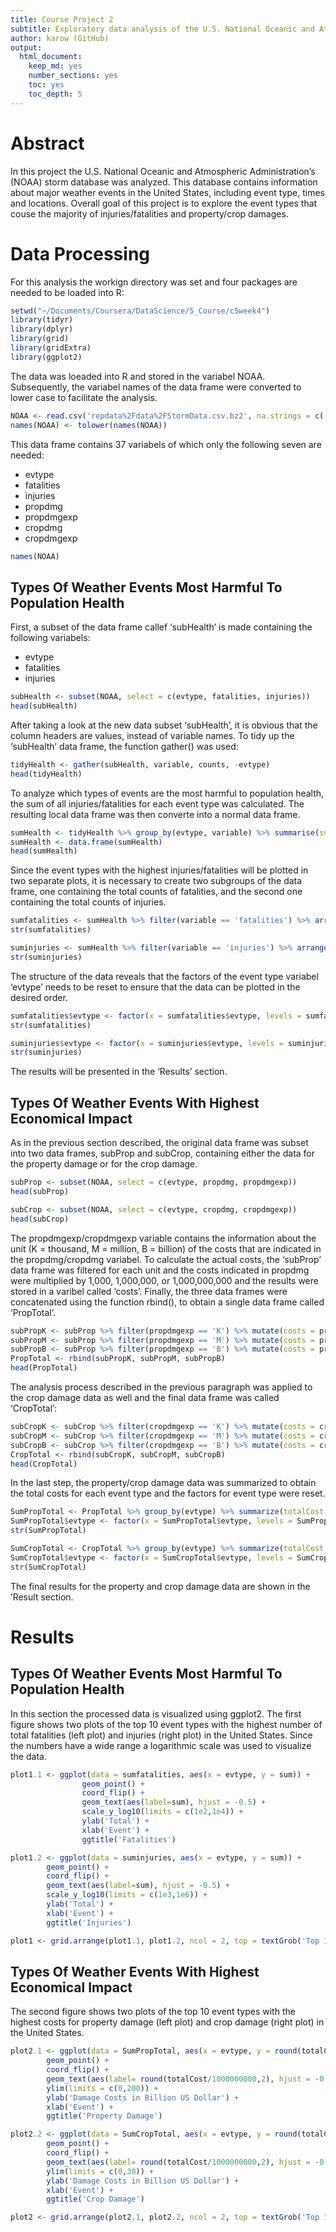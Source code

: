 ```yaml
---
title: Course Project 2
subtitle: Exploratory data analysis of the U.S. National Oceanic and Atmospheric Administration's (NOAA) storm database
author: karow (GitHub)
output: 
  html_document: 
    keep_md: yes
    number_sections: yes
    toc: yes
    toc_depth: 5
---
```


# Abstract
In this project the U.S. National Oceanic and Atmospheric Administration's (NOAA) storm database was analyzed. This database contains information about major weather events in the United States, including event type, times and locations. Overall goal of this project is to explore the event types that couse the majority of injuries/fatalities and property/crop damages.

# Data Processing
For this analysis the workign directory was set and four packages are needed to be loaded into R:

```r
setwd("~/Documents/Coursera/DataScience/5_Course/c5week4")
library(tidyr)
library(dplyr)
library(grid)
library(gridExtra)
library(ggplot2)
```

The data was loeaded into R and stored in the variabel NOAA. Subsequently, the variabel names of the data frame were converted to lower case to facilitate the analysis.

```r
NOAA <- read.csv('repdata%2Fdata%2FStormData.csv.bz2', na.strings = c('', 'NA'))
names(NOAA) <- tolower(names(NOAA))
```

This data frame contains 37 variabels of which only the following seven are needed:

* evtype
* fatalities
* injuries
* propdmg 
* propdmgexp
* cropdmg
* cropdmgexp

```r
names(NOAA)
```
## Types Of Weather Events Most Harmful To Population Health

First, a subset of the data frame callef 'subHealth' is made containing the following variabels:

* evtype
* fatalities
* injuries

```r
subHealth <- subset(NOAA, select = c(evtype, fatalities, injuries))
head(subHealth)
```

After taking a look at the new data subset 'subHealth', it is obvious that the column headers are values, instead of variable names. To tidy up the 'subHealth' data frame, the function gather() was used: 

```r
tidyHealth <- gather(subHealth, variable, counts, -evtype)
head(tidyHealth)
```

To analyze which types of events are the most harmful to population health, the sum of all injuries/fatalities for each event type was calculated. The resulting local data frame was then converte into a normal data frame.

```r
sumHealth <- tidyHealth %>% group_by(evtype, variable) %>% summarise(sum = sum(counts))
sumHealth <- data.frame(sumHealth)
head(sumHealth)
```

Since the event types with the highest injuries/fatalities will be plotted in two separate plots, it is necessary to create two subgroups of the data frame, one containing the total counts of fatalities, and the second one containing the total counts of injuries.

```r
sumfatalities <- sumHealth %>% filter(variable == 'fatalities') %>% arrange(desc(sum)) %>% slice(1:10)
str(sumfatalities)

suminjuries <- sumHealth %>% filter(variable == 'injuries') %>% arrange(desc(sum)) %>% slice(1:10)
str(suminjuries)
```

The structure of the data reveals that the factors of the event type variabel 'evtype' needs to be reset to ensure that the data can be plotted in the desired order.

```r
sumfatalities$evtype <- factor(x = sumfatalities$evtype, levels = sumfatalities$evtype)
str(sumfatalities)

suminjuries$evtype <- factor(x = suminjuries$evtype, levels = suminjuries$evtype)
str(suminjuries)
```

The results will be presented in the 'Results' section.

## Types Of Weather Events With Highest Economical Impact

As in the previous section described, the original data frame was subset into two data frames, subProp and subCrop, containing either the data for the property damage or for the crop damage.

```r
subProp <- subset(NOAA, select = c(evtype, propdmg, propdmgexp))
head(subProp)

subCrop <- subset(NOAA, select = c(evtype, cropdmg, cropdmgexp))
head(subCrop)
```

The propdmgexp/cropdmgexp variable contains the information about the unit (K = thousand, M = million, B = billion) of the costs that are indicated in the propdmg/cropdmg variabel. To calculate the actual costs, the 'subProp' data frame was filtered for each unit and the costs indicated in propdmg were multiplied by 1,000, 1,000,000, or 1,000,000,000 and the results were stored in a varibel called 'costs'. Finally, the three data frames were concatenated using the function rbind(), to obtain a single data frame called 'PropTotal'.

```r
subPropK <- subProp %>% filter(propdmgexp == 'K') %>% mutate(costs = propdmg * 1000)
subPropM <- subProp %>% filter(propdmgexp == 'M') %>% mutate(costs = propdmg * 1000000)
subPropB <- subProp %>% filter(propdmgexp == 'B') %>% mutate(costs = propdmg * 1000000000)
PropTotal <- rbind(subPropK, subPropM, subPropB)
head(PropTotal)
```

The analysis process described in the previous paragraph was applied to the crop damage data as well and the final data frame was called 'CropTotal':

```r
subCropK <- subCrop %>% filter(cropdmgexp == 'K') %>% mutate(costs = cropdmg * 1000)
subCropM <- subCrop %>% filter(cropdmgexp == 'M') %>% mutate(costs = cropdmg * 1000000)
subCropB <- subCrop %>% filter(cropdmgexp == 'B') %>% mutate(costs = cropdmg * 1000000000)
CropTotal <- rbind(subCropK, subCropM, subCropB)
head(CropTotal)
```

In the last step, the property/crop damage data was summarized to obtain the total costs for each event type and the factors for event type were reset. 

```r
SumPropTotal <- PropTotal %>% group_by(evtype) %>% summarize(totalCost = sum(costs)) %>% arrange(desc(totalCost)) %>% slice(1:10)
SumPropTotal$evtype <- factor(x = SumPropTotal$evtype, levels = SumPropTotal$evtype)
str(SumPropTotal)

SumCropTotal <- CropTotal %>% group_by(evtype) %>% summarize(totalCost = sum(costs)) %>% arrange(desc(totalCost)) %>% slice(1:10)
SumCropTotal$evtype <- factor(x = SumCropTotal$evtype, levels = SumCropTotal$evtype)
str(SumCropTotal)
```

The final results for the property and crop damage data are shown in the 'Result section.

# Results

## Types Of Weather Events Most Harmful To Population Health

In this section the processed data is visualized using ggplot2. The first figure shows two plots of the top 10 event types with the highest number of total fatalities (left plot) and injuries (right plot) in the United States. Since the numbers have a wide range a logarithmic scale was used to visualize the data.  

```r
plot1.1 <- ggplot(data = sumfatalities, aes(x = evtype, y = sum)) +
                geom_point() +
                coord_flip() +
                geom_text(aes(label=sum), hjust = -0.5) +
                scale_y_log10(limits = c(1e2,1e4)) +
                ylab('Total') +
                xlab('Event') +
                ggtitle('Fatalities')

plot1.2 <- ggplot(data = suminjuries, aes(x = evtype, y = sum)) +
        geom_point() +
        coord_flip() +
        geom_text(aes(label=sum), hjust = -0.5) +
        scale_y_log10(limits = c(1e3,1e6)) +
        ylab('Total') +
        xlab('Event') +
        ggtitle('Injuries')

plot1 <- grid.arrange(plot1.1, plot1.2, ncol = 2, top = textGrob('Top 10 most harmful weather events for human health in the United States', gp = gpar(fontsize = 15, font = 8)))
```

## Types Of Weather Events With Highest Economical Impact

The second figure shows two plots of the top 10 event types with the highest costs for property damage (left plot) and crop damage (right plot) in the United States.  

```r
plot2.1 <- ggplot(data = SumPropTotal, aes(x = evtype, y = round(totalCost/1000000000, 2))) +
        geom_point() +
        coord_flip() +
        geom_text(aes(label= round(totalCost/1000000000,2), hjust = -0.5)) +
        ylim(limits = c(0,200)) +
        ylab('Damage Costs in Billion US Dollar') +
        xlab('Event') +
        ggtitle('Property Damage')

plot2.2 <- ggplot(data = SumCropTotal, aes(x = evtype, y = round(totalCost/1000000000, 2))) +
        geom_point() +
        coord_flip() +
        geom_text(aes(label= round(totalCost/1000000000,2), hjust = -0.5)) +
        ylim(limits = c(0,30)) +
        ylab('Damage Costs in Billion US Dollar') +
        xlab('Event') +
        ggtitle('Crop Damage')

plot2 <- grid.arrange(plot2.1, plot2.2, ncol = 2, top = textGrob('Top 10 weather events for economic consequences in the United States', gp = gpar(fontsize = 15, font = 8)))
```
